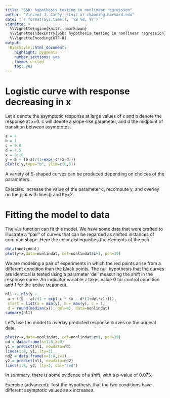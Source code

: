 ```yaml
---
title: "S5b: hypothesis testing in nonlinear regression"
author: "Vincent J. Carey, stvjc at channing.harvard.edu"
date: "`r format(Sys.time(), '%B %d, %Y')`"
vignette: >
  %\VignetteEngine{knitr::rmarkdown}
  %\VignetteIndexEntry{S5b: hypothesis testing in nonlinear regression}
  %\VignetteEncoding{UTF-8}
output:
  BiocStyle::html_document:
    highlight: pygments
    number_sections: yes
    theme: united
    toc: yes
---
```


# Logistic curve with response decreasing in x

Let a denote the asymptotic response at large values of x
and b denote the response at x=0.  c will denote a
slope-like parameter, and d the midpoint of transition
between asymptotes.

```r
a = 4
b = 1
c = 0.8
d = 4.5
x = 0:10
y = a + (b-a)/(1+exp(-c*(x-d)))
plot(x,y,type="b", ylim=c(0,5))
```

A variety of S-shaped curves can be produced depending
on choices of the parameters.

Exercise: Increase the value of the parameter c, recompute
y, and overlay on the plot with lines() and lty=2.

# Fitting the model to data

The `nls` function can fit this model.  We have some data
that were crafted to illustrate a "pair" of curves
that can be regarded as shifted instances of common shape.
Here the color distinguishes the elements of the pair.

```r
data(nonlindat)
plot(y~x,data=nonlindat, col=nonlindat$z+1, pch=19)
```

We are modeling a pair of experiments in which the
red points arise from a different condition than
the black points.  The null hypothesis that the curves
are identical is tested using a parameter 'del'
measuring the shift in the response curve.
An indicator variable z takes value 0 for control
condition and 1 for the active treatment.

```r
nl1 <- nls(y ~ 
 a + ((b - a)/(1 + exp(-c * (x - d*(1+del*z))))), 
 start = list(a = min(y), b = max(y), c = 1, 
 d = round(median(x)), del=0), data=nonlindat)
summary(nl1)
```

Let's use the model to overlay predicted response curves
on the original data.

```r
plot(y~x,data=nonlindat, col=nonlindat$z+1, pch=19)
nd = data.frame(x=1:8,z=0)
y1 = predict(nl1, newdata=nd)
lines(1:8, y1, lty=2)
nd2 = data.frame(x=1:8,z=1)
y2 = predict(nl1, newdata=nd2)
lines(1:8, y2, lty=2, col="red")
```

In summary, there is some evidence of a shift, with a p-value of 0.073.

Exercise (advanced): Test the hypothesis that the two conditions
have different asymptotic values as x increases.
